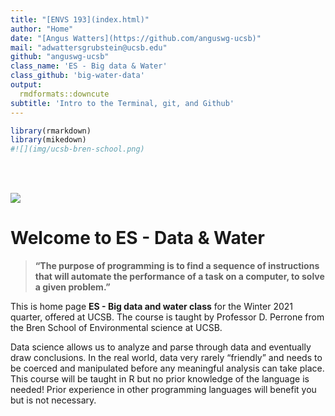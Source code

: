 ```yaml
---
title: "[ENVS 193](index.html)"
author: "Home"
date: "[Angus Watters](https://github.com/anguswg-ucsb)"
mail: "adwattersgrubstein@ucsb.edu"
github: "anguswg-ucsb"
class_name: 'ES - Big data & Water'
class_github: 'big-water-data'
output:
  rmdformats::downcute
subtitle: 'Intro to the Terminal, git, and Github'
---
```


```r
library(rmarkdown)
library(mikedown)
#![](img/ucsb-bren-school.png)
```

<br>
<br>

![](img/logo-bren.svg)

# **Welcome to ES - Data & Water**

> **"The purpose of programming is to find a sequence of instructions that will automate the performance of a task on a computer, to solve a given problem."**

This is home page **ES - Big data and water class** for the Winter 2021 quarter, offered at UCSB. The course is taught by Professor D. Perrone from the Bren School of Environmental science at UCSB. 

Data science allows us to analyze and parse through data and eventually draw conclusions. In the real world, data very rarely "friendly" and needs to be coerced and manipulated before any meaningful analysis can take place. This course will be taught in R but no prior knowledge of the language is needed! Prior experience in other programming languages will benefit you but is not necessary.






